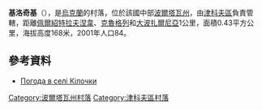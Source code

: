 {{coord|50|14|17|N|34|28|50|E|scale:100000_region:UA|display=title}}

'''基洛奇基'''（{{lang-uk|Кілочки}}），是[[烏克蘭|烏克蘭]]的村落，位於該國中部[[波爾塔瓦州|波爾塔瓦州]]，由[[津科夫區|津科夫區]]負責管轄，距離[[佩爾紹特拉夫涅韋_(津科夫區)|佩爾紹特拉夫涅韋]]、[[克魯格列_(津科夫區)|克魯格列]]和[[大波扎爾尼亞|大波扎爾尼亞]]1公里，面積0.43平方公里，海拔高度168米，2001年人口84。

==參考資料==
* [http://weather.in.ua/ua/poltavskaja/10548 Погода в селі Кілочки]{{Wayback|url=http://weather.in.ua/ua/poltavskaja/10548 |date=20111219203126 }}

{{DEFAULTSORT:Кілочки}}
[[Category:波爾塔瓦州村落|Category:波爾塔瓦州村落]]
[[Category:津科夫區村落|Category:津科夫區村落]]


{{Poltava-geo-stub}}